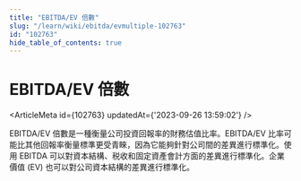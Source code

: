 ```yaml
---
title: "EBITDA/EV 倍數"
slug: "/learn/wiki/ebitda/evmultiple-102763"
id: "102763"
hide_table_of_contents: true
---
```



# EBITDA/EV 倍數

<ArticleMeta id={102763} updatedAt={'2023-09-26 13:59:02'} />
<div className='border-solid border-b border-t-0 my-4 border-[var(--ifm-color-gray-300)]' />

EBITDA/EV 倍數是一種衡量公司投資回報率的財務估值比率。EBITDA/EV 比率可能比其他回報率衡量標準更受青睞，因為它能夠針對公司間的差異進行標準化。使用 EBITDA 可以對資本結構、税收和固定資產會計方面的差異進行標準化。企業價值 (EV) 也可以對公司資本結構的差異進行標準化。
